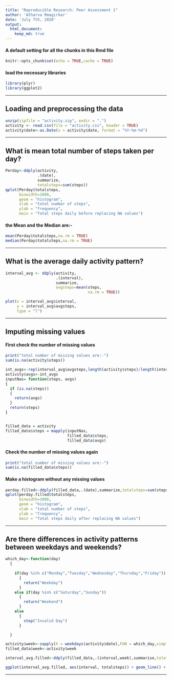 ```yaml
---
title: "Reproducible Research: Peer Assessment 1"
author: 'Atharva Rmagirkar'
date: 'July 7th, 2020'
output: 
  html_document:
    keep_md: true
---
```


#### A default setting for all the chunks in this Rmd file

```r
knitr::opts_chunk$set(echo = TRUE,cache = TRUE)
```

#### load the necessary libraries

```r
library(plyr)
library(ggplot2)
```

-------------------

## Loading and preprocessing the data

```r
unzip(zipfile = "activity.zip", exdir = ".")
activity <- read.csv(file = "activity.csv", header = TRUE)
activity$date<-as.Date(x = activity$date, format = "%Y-%m-%d")
```

------------------------

## What is mean total number of steps taken per day?

```r
Perday<-ddply(activity,
              .(date),
              summarize,
              totalsteps=sum(steps))
qplot(Perday$totalsteps,
      binwidth=1000,
      geom = "histogram",
      xlab = "total number of steps",
      ylab = "frequency",
      main = "Total steps daily before replacing NA values")
```

#### the Mean and the Median are:-

```r
mean(Perday$totalsteps,na.rm = TRUE)
median(Perday$totalsteps,na.rm = TRUE)
```

--------------------

## What is the average daily activity pattern?

```r
interval_avg <- ddply(activity,
                      .(interval),
                      summarize,
                      avgsteps=mean(steps,
                                    na.rm = TRUE))

plot(x = interval_avg$interval,
     y = interval_avg$avgsteps,
     type = "l")

```

--------------------

## Imputing missing values

#### First check the number of missing values

```r
print("total number of missing values are:-")
sum(is.na(activity$steps))
```

```r

int_avgs<-rep(interval_avg$avgsteps,length(activity$steps)/length(interval_avg$interval))
activity$avgs<-int_avgs
inputNas= function(steps, avgs) 
{
  if (is.na(steps)) 
  { 
    return(avgs)
  }
  return(steps)
}


filled_data = activity
filled_data$steps = mapply(inputNas,
                           filled_data$steps,
                           filled_data$avgs)

```

#### Check the number of missing values again

```r

print("total number of missing values are:-")
sum(is.na(filled_data$steps))

```

#### Make a histogram without any missing values 

```r
perday.filled<-ddply(filled_data,.(date),summarize,totalsteps=sum(steps))
qplot(perday.filled$totalsteps,
      binwidth=1000,
      geom = "histogram",
      xlab = "total number of steps",
      ylab = "frequency",
      main = "Total steps daily after replacing NA values")

```

-------------------

## Are there differences in activity patterns between weekdays and weekends?

```r

which_day<-function(day)
  {
  
    if(day %in% c("Monday","Tuesday","Wednesday","Thursday","Friday"))
      {
        return("Weekday")
      }
    else if(day %in% c("Saturday","Sunday"))
      {
        return("Weekend")
      }
    else
      {
        stop("Invalid Day")
      }

  }

activity$week<-sapply(X = weekdays(activity$date),FUN = which_day,simplify = TRUE)
filled_data$week<-activity$week

interval_avg.filled<-ddply(filled_data,.(interval,week),summarise,totalsteps=mean(steps))

ggplot(interval_avg.filled, aes(interval, totalsteps)) + geom_line() + facet_grid(week ~ .) + xlab("5 minute interval") + ylab("total steps")  
```

------------
